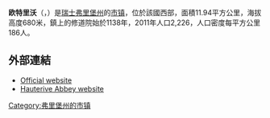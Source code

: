{{地图误译/法语U2|issue=奧特里夫}}
{{noteTA|G1=法国地名}}
{{Infobox Switzerland municipality}}
'''欧特里沃'''（{{lang-fr|Hauterive}}，{{IPA-fr|otʁiv|-|Fr-Paris--Hauterive.ogg}}）是[[瑞士|瑞士]][[弗里堡州|弗里堡州]]的[[市镇_(瑞士)|市镇]]，位於該國西部，面積11.94平方公里，海拔高度680米，鎮上的修道院始於1138年，2011年人口2,226，人口密度每平方公里186人。

==外部連結==
* [http://www.hauterivefr.ch Official website] {{Wayback|url=http://www.hauterivefr.ch/ |date=20061101032206 }} {{fr icon}}
* [http://www.abbaye-hauterive.ch Hauterive Abbey website] {{Wayback|url=http://www.abbaye-hauterive.ch/ |date=20141106011059 }} {{fr icon}}

{{Switzerland-geo-stub}}
[[Category:弗里堡州的市镇|Category:弗里堡州的市镇]]
